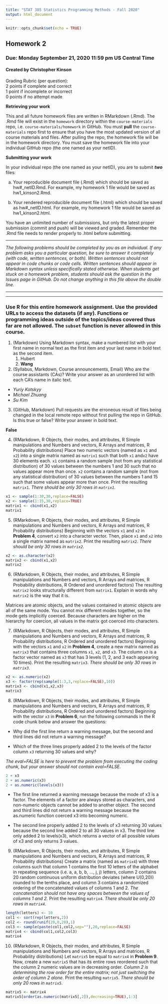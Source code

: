---
title: "STAT 385 Statistics Programming Methods - Fall 2020"
output: html_document
---

```{r setup, include=FALSE}
knitr::opts_chunk$set(echo = TRUE)
```

## Homework 2
### Due: Monday September 21, 2020 11:59 pm US Central Time
#### Created by Christopher Kinson

Grading Rubric (per question):  
2 points if complete and correct  
1 point if incomplete or incorrect  
0 points if no attempt made  


**Retrieving your work**

This and all future homework files are written in RMarkdown (.Rmd). The .Rmd file will exist in the `homework` directory within the `course-materials` repo, i.e. `course-materials/homework` in GitHub. You must **pull** the `course-materials` repo first to ensure that you have the most updated version of all course materials and files. After pulling the repo, the homework file will be in the homework directory. You must save the homework file into your individual GitHub repo (the one named as your netID). 

**Submitting your work**

In your individual repo (the one named as your netID), you are to submit ***two*** files:

a. Your reproducible document file (.Rmd) which should be saved as hw#_netID.Rmd. For example, my homework 1 file would be saved as hw1_kinson2.Rmd.

b. Your rendered reproducible document file (.html) which should be saved as hw#_netID.html. For example, my homework 1 file would be saved as hw1_kinson2.html.

You have an unlimited number of submissions, but only the latest proper submission (commit and push) will be viewed and graded. Remember the .Rmd file needs to render properly to .html before submitting. 


***


*The following problems should be completed by you as an individual. If any problem asks you a particular question, be sure to answer it completely (with code, written sentences, or both). Written sentences should not appear in code chunks or code cells. Written sentences should appear in Markdown syntax unless specifically stated otherwise. When students get stuck on a homework problem, students should ask the question in the Issues page in GitHub. Do not change anything in this file above the double line.*


***
***


### Use R for this entire homework assignment. Use the provided URLs to access the datasets (if any). Functions or programming ideas outside of the topics/ideas covered thus far are not allowed. The `subset` function is never allowed in this course.

1. (Markdown) Using Markdown syntax, make a numbered list with your first name in normal text as the first item and your last name in bold text as the second item. 
   1. Hubert
   2. **Wang**

2. (Syllabus, Markdown, Course announcements, Email) Who are the course assistants (CAs)? Write your answer as an unordered list with each CA's name in italic text.
- *Yuriy Kotskyy*
- *Michael Zhuang*
- *Su Kim*

3. (GitHub, Markdown) Pull requests are the erroneous result of files being changed in the local remote repo without first pulling the repo in GitHub. Is this true or false? Write your answer in bold text.

**False**

4. (RMarkdown, R Objects, their modes, and attributes, R Simple manipulations and Numbers and vectors, R Arrays and matrices, R Probability distributions) Place two numeric vectors (named as `x1` and `x2`) into a single matrix named as `matrix1` such that both `x1` and`x2` have 30 elements each. `x1` contains a random sample (not from any statistical distribution) of 30 values between the numbers 1 and 30 such that no values appear more than once. `x2` contains a random sample (not from any statistical distribution) of 30 values between the numbers 1 and 15 such that some values appear more than once. Print the resulting `matrix1`. *There should be only 30 rows in `matrix1`.*

```{r}
x1 <- sample(1:30,30,replace=FALSE)
x2 <- sample(1:15,30,replace=TRUE)
matrix1 <- cbind(x1,x2)
matrix1
```

5. (RMarkdown, R Objects, their modes, and attributes, R Simple manipulations and Numbers and vectors, R Arrays and matrices, R Probability distributions) Beginning with the vectors `x1` and `x2` in **Problem 4**, convert `x2` into a character vector. Then, place `x1` and `x2` into a single matrix named as `matrix2`. Print the resulting `matrix2`. *There should be only 30 rows in `matrix2`.*

```{r}
x2 <- as.character(x2)
matrix2 <- cbind(x1,x2)
matrix2
```

6. (RMarkdown, R Objects, their modes, and attributes, R Simple manipulations and Numbers and vectors, R Arrays and matrices, R Probability distributions, R Ordered and unordered factors) The resulting `matrix2` looks structurally different from `matrix1`. Explain in words why `matrix2` is the way that it is.

Matrices are atomic objects, and the values contained in atomic objects are all of the same mode. You cannot mix different modes together, so the mode gets implicitly coerced. Because characters are higher on the hierarchy for coercion, all values in the matrix got coerced into characters. 

7. (RMarkdown, R Objects, their modes, and attributes, R Simple manipulations and Numbers and vectors, R Arrays and matrices, R Probability distributions, R Ordered and unordered factors) Beginning with the vectors `x1` and `x2` in **Problem 4**, create a new matrix named as `matrix3` that contains three columns `x1`, `x2`, and `x3`. The column `x3` is a factor vector named as `x3` that has 3 levels (1, 2, and 3 each appearing 10 times). Print the resulting `matrix3`. *There should be only 30 rows in `matrix3`.*

```{r}
x2 <- as.numeric(x2)
x3 <- factor(rep(sample(1:3,3,replace=FALSE),10))
matrix3 <- cbind(x1,x2,x3)
matrix3
```

8. (RMarkdown, R Objects, their modes, and attributes, R Simple manipulations and Numbers and vectors, R Arrays and matrices, R Probability distributions, R Ordered and unordered factors) Beginning with the vector `x3` in **Problem 6**, run the following commands in the R code chunk below and answer the questions:  

- Why did the first line return a warning message, but the second and third lines did not return a warning message? 

- Which of the three lines properly added 2 to the levels of the factor column `x3` returning 30 values and why? 

*The eval=FALSE is here to prevent the problem from executing the coding chunk, but your answer should not contain eval=FALSE.*

```{r, eval=TRUE}
2 + x3
2 + as.numeric(x3)
2 + as.numeric(levels(x3))
```

 - The first line returned a warning message because the mode of x3 is a factor. The elements of a factor are always stored as characters, and non-numeric objects cannot be added to another object. The second and third lines did not return a warning message because the as.numeric function coerced x3 into becoming numeric. 
   
 - The second line properly added 2 to the levels of x3 returning 30 values because the second line added 2 to all 30 values in x3. The third line only added 2 to levels(x3), which returns a vector of all possible values of x3 and only returns 3 values.
   
9. (RMarkdown, R Objects, their modes, and attributes, R Simple manipulations and Numbers and vectors, R Arrays and matrices, R Probability distributions) Create a matrix (named as `matrix4`) with three columns such that column 1 contains the first 10 letters of the alphabet in repeating sequence (i.e. a, a, b, b, ..., j, j) letters, column 2 contains 20 random continuous uniform distribution deviates (where U(0,20)) rounded to the tenths place, and column 3 contains a randomized ordering of the concatenated values of columns 1 and 2. *The concatenation should not have any spaces between the values of columns 1 and 2.* Print the resulting `matrix4`. *There should be only 20 rows in `matrix4`.*

```{r}
length(letters) <- 10
col1 <- sort(rep(letters,2))
col2 <- round(runif(20,0,20),1)
col3 <- sample(paste(col1,col2,sep=""),20,replace=FALSE)
matrix4 <- cbind(col1,col2,col3)
matrix4
```

10. (RMarkdown, R Objects, their modes, and attributes, R Simple manipulations and Numbers and vectors, R Arrays and matrices, R Probability distributions) Let `matrix5` be equal to `matrix4` in **Problem 9**. Now, create a new `matrix5` that has its entire rows reordered such that the column 2 numeric values are in decreasing order. *Column 2 is determining the row order for the entire matrix; not just switching the order of column 2 alone.* Print the resulting `matrix5`. *There should be only 20 rows in `matrix5`.*

```{r}
matrix5 <- matrix4
matrix5[order(as.numeric(matrix5[,2]),decreasing=TRUE),1:3]
```